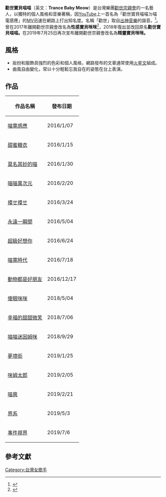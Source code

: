 {{fansite|time=2016-04-17T09:11:39+00:00}}
{{refimprove|time=2016-04-17T09:11:39+00:00}}

{{藝人
| 姓名 = 勸世寶貝喵喵
| 類型 = 女歌手
| 圖片 = 勸世寶貝喵喵.jpg
| 圖片尺寸 = 
| 圖片簡介 = 
| 本名 = 
| 羅馬拼音 = 
| 英文名 = Trance Baby Meow
| 別名 = 
| 出生日期 = 
| 民族 = 
| 籍貫 = 
| 出生地點 = 
| 逝世日期 = 
| 逝世地點 = 
| 星座 = 
| 職業 = 
| 語言 = 
| 身高 = 
| 體重 = 
| 教育程度 = 
| 宗教信仰 = 
| 配偶 = 
| 兒女 = 
| 父母 = 
| 出身地 = 
| 出道作 = 
| 出道日期 = 2016年1月7日
| 代表作 = 
| 活躍年代 = 
| 網站 = 
| 相關團體 = 
| 獎項 = 
| IMDb = 
}}
'''勸世寶貝喵喵'''（英文：'''Trance Baby Meow'''）是台灣樂團[[勸世宗親會|勸世宗親會]]的一名藝人，以獨特的個人風格和音樂著稱，因[[YouTube|YouTube]]上一首名為「勸世寶貝喵喵ㄉ喵電感應」的[[MV|MV]]迅速在網路上打出知名度。名稱「勸世」取自[[出神音樂|出神音樂]]的諧音。<ref>{{Cite web |url=http://sharpdaily.tw/index/article/148579 |title=勸世寶貝喵喵大揭密 |access-date=2016-04-17 |archive-date=2018-08-16 |archive-url=https://web.archive.org/web/20180816194937/http://sharpdaily.tw/index/article/148579 |dead-url=no }}</ref>。曾在2017年離開勸世宗親會改名為'''性感寶貝咪咪'''<ref>{{cite web|url=https://star.ettoday.net/news/1056939|title=勸世寶貝喵喵改名了！消失3個月…宣布離開「勸世宗親會」|publisher=ETtoday|access-date=2019-02-25|archive-date=2020-08-29|archive-url=https://web.archive.org/web/20200829013351/https://star.ettoday.net/news/1056939|dead-url=no}}</ref>，2018年復出並改回原名'''勸世寶貝喵喵。'''在2019年7月25日再次宣布離開勸世宗親會改名為'''精靈寶貝咪咪。'''

==風格==
*妝扮和服飾具強烈的色彩和個人風格，網路發布的文章通常使用[[火星文|火星文]]組成。
*曲風自由變化，常以十分輕鬆忘我自在的姿態在台上表演。

==作品==
{| class="wikitable"
|-
! 作品名稱 !! 發布日期
|-
| [https://www.youtube.com/watch?v=DDO_aCkivxU 喵電感應] {{Wayback|url=https://www.youtube.com/watch?v=DDO_aCkivxU |date=20201208231604 }} || 2016/1/07
|-
|[https://www.youtube.com/watch?v=svsdQSDIdYE 甜蜜糖衣] {{Wayback|url=https://www.youtube.com/watch?v=svsdQSDIdYE |date=20190215171823 }}|| 2016/1/15
|-
| [https://www.youtube.com/watch?v=lr_Qal_85-M 莫名其妙的喵] {{Wayback|url=https://www.youtube.com/watch?v=lr_Qal_85-M |date=20201103083313 }} || 2016/1/30
|-
| [https://www.youtube.com/watch?v=y8NCT5-emxM 喵喵異次元] {{Wayback|url=https://www.youtube.com/watch?v=y8NCT5-emxM |date=20200829020048 }} || 2016/2/20
|-
| [https://www.youtube.com/watch?v=nCc5THnPE7o 摸ㄝ摸ㄝ] {{Wayback|url=https://www.youtube.com/watch?v=nCc5THnPE7o |date=20201216095211 }} || 2016/3/24
|-
|[https://www.youtube.com/watch?v=tWAZpkN9cWI 永遠一瞬間] {{Wayback|url=https://www.youtube.com/watch?v=tWAZpkN9cWI |date=20201110233412 }}
|2016/5/04
|-
|[https://www.youtube.com/watch?v=9lS2HIJaPNg 超級好想你] {{Wayback|url=https://www.youtube.com/watch?v=9lS2HIJaPNg |date=20200829013445 }}
|2016/6/24
|-
|[https://www.youtube.com/watch?v=8O21nBSZbrQ 喵電時代] {{Wayback|url=https://www.youtube.com/watch?v=8O21nBSZbrQ |date=20200829013443 }}
|2016/7/18
|-
|[https://www.youtube.com/watch?v=qTUwTP5DaIg 動物都是好朋友] {{Wayback|url=https://www.youtube.com/watch?v=qTUwTP5DaIg |date=20201210080855 }}
|2016/12/17
|-
|[https://www.youtube.com/watch?v=W3lszJiBHBQ 傻眼咪咪] {{Wayback|url=https://www.youtube.com/watch?v=W3lszJiBHBQ |date=20210112233153 }}
|2018/5/04
|-
|[https://www.youtube.com/watch?v=R9Lx5OCEyQk 幸福的甜甜微笑] {{Wayback|url=https://www.youtube.com/watch?v=R9Lx5OCEyQk |date=20200829013507 }}
|2018/7/06
|-
|[https://www.youtube.com/watch?v=ltJ4jOyC3WY 喵喵迷因姆咪] {{Wayback|url=https://www.youtube.com/watch?v=ltJ4jOyC3WY |date=20200829020058 }}
|2018/9/29
|-
|[https://www.youtube.com/watch?v=LUAMBnDw8zU 夢境街] {{Wayback|url=https://www.youtube.com/watch?v=LUAMBnDw8zU |date=20200829013528 }}
|2019/1/25
|-
|[https://www.youtube.com/watch?v=AI79wffG34Q 咪姆太郎] {{Wayback|url=https://www.youtube.com/watch?v=AI79wffG34Q |date=20200829013532 }}
|2019/2/05
|-
|[https://www.youtube.com/watch?v=YYE0-TEdy68 喵爽] {{Wayback|url=https://www.youtube.com/watch?v=YYE0-TEdy68 |date=20200829020103 }}
|2019/2/21
|-
|[https://www.youtube.com/watch?v=1dTrb4eF-1s 界系] {{Wayback|url=https://www.youtube.com/watch?v=1dTrb4eF-1s |date=20200829013553 }}
|2019/5/3
|-
|[https://www.youtube.com/watch?v=SJ1TjyeePtM 事件視界] {{Wayback|url=https://www.youtube.com/watch?v=SJ1TjyeePtM |date=20210103023430 }}
|2019/7/6
|}

== 參考文獻 ==
{{reflist}}
[[Category:台灣女歌手|Category:台灣女歌手]]